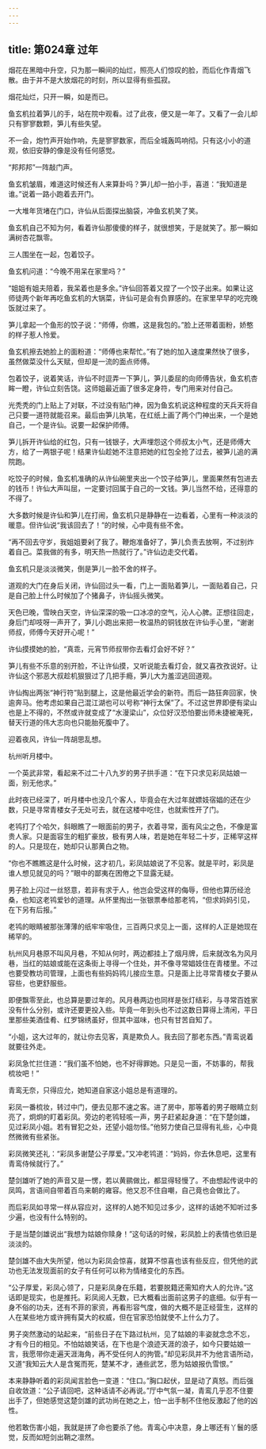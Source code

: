 ```yaml
---
---
---
```

title: 第024章 过年
---





烟花在黑暗中升空，只为那一瞬间的灿烂，照亮人们惊叹的脸，而后化作青烟飞散。由于并不是大放烟花的时刻，所以显得有些孤寂。

烟花灿烂，只开一瞬，如是而已。

鱼玄机拉着笋儿的手，站在院中观看。过了此夜，便又是一年了。又看了一会儿却只有寥寥数颗，笋儿有些失望。

不一会，炮竹声开始作响，先是寥寥数家，而后全城轰鸣响彻。只有这小小的道观，依旧安静的像是没有任何感觉。

“邦邦邦”一阵敲门声。

鱼玄机皱眉，难道这时候还有人来算卦吗？笋儿却一拍小手，喜道：“我知道是谁。”说着一路小跑着去开门。

一大堆年货堵在门口，许仙从后面探出脑袋，冲鱼玄机笑了笑。

鱼玄机自己不知为何，看着许仙那傻傻的样子，就很想笑，于是就笑了。那一瞬如满树杏花飘零。

三人围坐在一起，包着饺子。

鱼玄机问道：“今晚不用呆在家里吗？”

“姐姐有姐夫陪着，我呆着也是多余。”许仙回答着又捏了一个饺子出来。如果让这师徒两个新年再吃鱼玄机的大锅菜，许仙可是会有负罪感的。在家里早早的吃完晚饭就过来了。

笋儿拿起一个鱼形的饺子说：“师傅，你瞧，这是我包的。”脸上还带着面粉，娇憨的样子惹人怜爱。

鱼玄机擦去她脸上的面粉道：“师傅也来帮忙。”有了她的加入速度果然快了很多，虽然做菜没什么天赋，但却是一流的面点师傅。

包着饺子，说着笑话，许仙不时逗弄一下笋儿，笋儿委屈的向师傅告状，鱼玄机杏眸一瞪，许仙立刻告饶。这师姐最近画了很多定身符，专门用来对付自己。

光秃秃的门上贴上了对联，不过没有贴门神，因为鱼玄机说这种程度的天兵天将自己只要一道符就能召来。最后由笋儿执笔，在红纸上画了两个门神出来，一个是她自己，一个是许仙。说要一起保护师傅。

笋儿拆开许仙给的红包，只有一钱银子，大声埋怨这个师叔太小气，还是师傅大方，给了一两银子呢！结果许仙趁她不注意把她的红包全抢了过去，被笋儿追的满院跑。

吃饺子的时候，鱼玄机准确的从许仙碗里夹出一个饺子给笋儿，里面果然有包进去的钱币！许仙大声叫屈，一定要讨回属于自己的一文钱。笋儿当然不给，还得意的不得了。

大多数时候是许仙和笋儿在打闹，鱼玄机只是静静在一边看着，心里有一种淡淡的暖意。但许仙说“我该回去了！”的时候，心中竟有些不舍。

“再不回去守岁，我姐姐要剁了我了。鞭炮准备好了，笋儿负责去放啊，不过别炸着自己。菜我做的有多，明天热一热就行了。”许仙边走交代着。

鱼玄机只是淡淡微笑，倒是笋儿一脸不舍的样子。

道观的大门在身后关闭，许仙回过头一看，门上一面贴着笋儿，一面贴着自己，只是自己脸上什么时候加了个猪鼻子，许仙摇头微笑。

天色已晚，雪映白天空，许仙深深的吸一口冰凉的空气，沁人心脾。正想往回走，身后门却吱呀一声开了，笋儿小跑出来把一枚温热的铜钱放在许仙手心里，“谢谢师叔，师傅今天好开心呢！”

许仙摸摸她的脸，“真乖，元宵节师叔带你去看灯会好不好？”

笋儿有些不乐意的别开脸，不让许仙摸，又听说能去看灯会，就又喜孜孜说好。让许仙这个邪恶大叔趁机狠狠过了几把手瘾，笋儿大为羞涩逃回道观。

许仙掏出两张“神行符”贴到腿上，这是他最近学会的新符。而后一路狂奔回家，快逾奔马。他考虑如果自己混江湖也可以号称“神行太保”了。不过这世界即便有梁山也是上不得的，不然或许就变成了“水漫梁山”，众位好汉恐怕要出师未捷被淹死，替天行道的伟大志向也只能胎死腹中了。

迎着夜风，许仙一阵胡思乱想。

杭州听月楼中。

一个英武非常，看起来不过二十八九岁的男子拱手道：“在下只求见彩凤姑娘一面，别无他求。”

此时夜已经深了，听月楼中也没几个客人，毕竟会在大过年就嫖妓宿娼的还在少数，只是寻常青楼女子无处可去，就在这楼中吃住，也就索性开了门。

老鸨打了个哈欠，斜眼瞧了一眼面前的男子，衣着寻常，面有风尘之色，不像是富贵人家。只是面容生的粗犷豪放，极有男人味，若是她在年轻二十岁，正稀罕这样的人。只是现在，她却只认那黄白之物。

“你也不瞧瞧这是什么时候，这才初几，彩凤姑娘说了不见客。就是平时，彩凤是谁人想见就见的吗？”眼中的鄙夷在困倦之下显露无疑。

男子脸上闪过一丝怒意，若非有求于人，他岂会受这样的侮辱，但他也算历经沧桑，也知这老鸨爱钞的道理。从怀里掏出一张银票奉给那老鸨，“但求妈妈引见，在下另有后报。”

老鸨的眼睛被那张薄薄的纸牢牢吸住，三百两只求见上一面，这样的人正是她现在稀罕的。

杭州风月巷原不叫风月巷，不知从何时，两边都挂上了烟月牌，后来就改名为风月巷，当红的姑娘或能在这条街上寻得一个住处，并不像寻常娼妓住在青楼里。不过也要受教坊司管理，上面也有些妈妈鸨儿接应生意。只是面上比寻常青楼女子要从容些，也更舒服些。

即便飘零至此，也总算是要过年的。风月巷两边也同样是张灯结彩，与寻常百姓家没有什么分别，或许还要更投入些。毕竟一年到头也不过这数日算得上清闲，平日里那些美酒佳肴、红罗锦绣虽好，但其中滋味，也只有甘苦自知了。

“小姐，这大过年的，就让你去见客，真是欺负人。我去回了那老东西。”青鸾说着就要往外走。

彩凤急忙拦住道：“我们虽不怕她，也不好得罪她。只是见一面，不妨事的，帮我梳妆吧！”

青鸾无奈，只得应允，她知道自家这小姐总是有道理的。

彩凤一番梳妆，转过中门，便去见那不速之客。进了房中，那等着的男子眼睛立刻亮了，炯炯的盯着彩凤。旁边的老鸨轻咳一声，男子赶紧起身道：“在下楚剑雄，见过彩凤小姐。若有冒犯之处，还望小姐勿怪。”他努力使自己显得有礼些，心中竟然微微有些紧张。

彩凤微笑还礼：“彩凤多谢楚公子厚爱。”又冲老鸨道：“妈妈，你去休息吧，这里有青鸾侍候就行了。”

楚剑雄听了她的声音又是一愣，若以黄鹂做比，都显得轻慢了。不由想起传说中的凤鸣，言语间自带着百鸟来朝的雍容。他又忍不住自嘲，自己竟也会做比了。

而后彩凤如寻常一样从容应对，这样的人她不知见过多少，这样的话她不知听过多少遍，也没有什么特别的。

于是当楚剑雄说出“我想为姑娘你赎身！”这句话的时候，彩凤脸上的表情也依旧是淡淡的。

楚剑雄不由大失所望，他以为彩凤会惊喜，就算不惊喜也该有些反应，但凭他的武功也无法发现面前的女子有任何可以称为情绪变化的东西。

“公子厚爱，彩凤心领了，只是彩凤身在乐籍，若要脱籍还需知府大人的允许。”这话即是现实，也是推托。彩凤阅人无数，已大概看出面前这男子的底细。似乎有一身不俗的功夫，还有不菲的家资，再看形容气度，做的大概不是正经营生，这样的人在某些地方或许拥有莫大的权威，但在官家恐怕就使不上什么力了。

男子突然激动的站起来，“前些日子在下路过杭州，见了姑娘的丰姿就念念不忘，才有今日的相见。不怕姑娘笑话，在下也是个浪迹天涯的浪子，如今只要姑娘一言，我愿带你走遍天涯海角，再不受任何人的拘管。”却见彩凤并不为他言语所动，又道“我知云大人是含冤而死，楚某不才，通些武艺，愿为姑娘报仇雪恨。”

本来静静听着的彩凤闻言脸色一变道：“住口。”胸口起伏，显是动了真怒。而后强自收敛道：“公子请回吧，这种话请不必再说。”厅中气氛一凝，青鸾几乎忍不住要出手了，但她感觉这楚剑雄的武功尚在她之上，怕一出手制不住他反激起了他的凶性。

他若敢伤害小姐，我就是拼了命也要杀了他。青鸾心中决意，身上哪还有丫鬟的感觉，反而如短剑出鞘之凛然。
